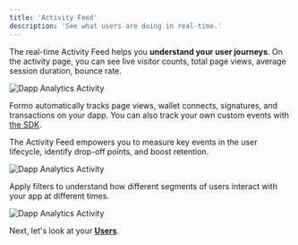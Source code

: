 ```yaml
---
title: 'Activity Feed'
description: 'See what users are doing in real-time.'
---
```


The real-time Activity Feed helps you **understand your user journeys**. 
On the activity page, you can see live visitor counts, total page views, average session duration, bounce rate.

<Frame caption="Track your page views, average session time, and bounce rate.">
	<img src="/images/dapp-analytics-activity-0.png" alt="Dapp Analytics Activity" />
</Frame>

Formo automatically tracks page views, wallet connects, signatures, and transactions on your dapp. 
You can also track your own custom events with <a href="/install">the SDK</a>.

The Activity Feed empowers you to measure key events in the user lifecycle, identify drop-off points, and boost retention.

<Frame caption="The activity feed shows you what users are doing in real-time.">
	<img src="/images/dapp-analytics-activity-1.png" alt="Dapp Analytics Activity" />
</Frame>

Apply filters to understand how different segments of users interact with your app at different times.

<Frame caption="Filter and search data at different points in time, from last week to last year.">
	<img src="/images/dapp-analytics-activity-2.png" alt="Dapp Analytics Activity" />
</Frame>

Next, let's look at your <a href="/features/wallet-intelligence/users">**Users**</a>.